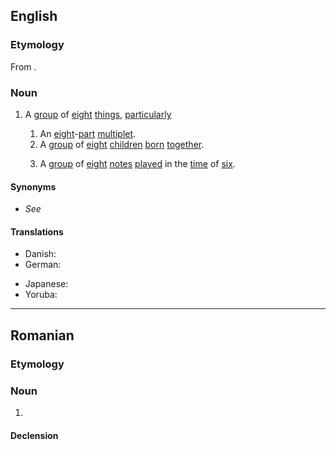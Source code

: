 ==English==

===Etymology===
From {{suffix|en|octuple|et}}.

===Noun===
{{en-noun}}

# A [[group]] of [[eight]] [[thing]]s, [[particularly]]
#: {{coord|en|singlet|couplet|triplet|quadruplet|tetraplet|pentuplet|sextuplet|septuplet|nonuplet|decuplet|centuplet|multiplet}}
## An [[eight]]-[[part]] [[multiplet]].
## A [[group]] of [[eight]] [[child]]ren [[born]] [[together]].
## {{lb|en|music}} A [[group]] of [[eight]] [[note]]s [[play]]ed in the [[time]] of [[six]].

====Synonyms====
* {{sense|any of group of 8}} ''See'' '''{{l|en|octet}}'''

====Translations====
{{trans-top|one of eight babies born at the same birth}}
* Danish: {{t|da|otteling|c}}
* German: {{t|de|Achtling|m}}
{{trans-mid}}
* Japanese: {{t+|ja|八つ子|tr=yatsugo|sc=Jpan}}
* Yoruba: {{t|yo|ìbẹ́jọ}}
{{trans-bottom}}
{{cln|en|words prefixed with oct-}}
{{c|en|Eight|Collectives}}

----

==Romanian==

===Etymology===
{{suffix|ro|octuplu|-et}}

===Noun===
{{ro-noun|m|octupleți}}

# {{l|en|octuplet}}

====Declension====
{{ro-noun-m|pl=octupleți}}